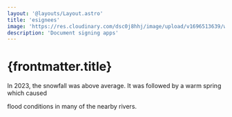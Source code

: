 ```yaml
---
layout: '@layouts/Layout.astro'
title: 'esignees'
image: 'https://res.cloudinary.com/dsc0j8hhj/image/upload/v1696513639/work-sample/eci-merchant.png'
description: 'Document signing apps'
---
```



# {frontmatter.title}

In 2023, the snowfall was above average.
It was followed by a warm spring which caused

flood conditions in many of the nearby rivers.
